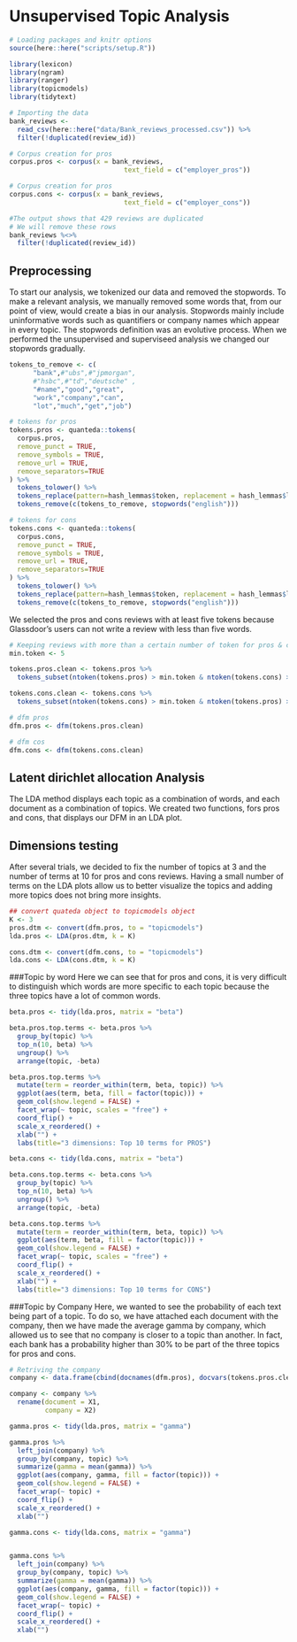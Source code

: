 <h1>
# Unsupervised Topic Analysis 
```r
# Loading packages and knitr options
source(here::here("scripts/setup.R"))

library(lexicon)
library(ngram)
library(ranger)
library(topicmodels)
library(tidytext)
```

```r
# Importing the data
bank_reviews <-
  read_csv(here::here("data/Bank_reviews_processed.csv")) %>%
  filter(!duplicated(review_id))

# Corpus creation for pros
corpus.pros <- corpus(x = bank_reviews,
                             text_field = c("employer_pros"))

# Corpus creation for pros
corpus.cons <- corpus(x = bank_reviews,
                             text_field = c("employer_cons"))
```

```r
#The output shows that 429 reviews are duplicated
# We will remove these rows
bank_reviews %<>%
  filter(!duplicated(review_id))
```

## Preprocessing

To start our analysis, we tokenized our data and removed the stopwords. To make a relevant analysis, we manually removed some words that, from our point of view, would create a bias in our analysis. Stopwords mainly include uninformative words such as quantifiers or company names which appear in every topic. The stopwords definition was an evolutive process. When we performed the unsupervised and superviseed analysis we changed our stopwords gradually. 
```r
tokens_to_remove <- c(
      "bank",#"ubs",#"jpmorgan",
      #"hsbc",#"td","deutsche" ,
      "#name","good","great",
      "work","company","can",
      "lot","much","get","job")
```


```r
# tokens for pros
tokens.pros <- quanteda::tokens(
  corpus.pros,
  remove_punct = TRUE,
  remove_symbols = TRUE,
  remove_url = TRUE,
  remove_separators=TRUE
) %>%
  tokens_tolower() %>%
  tokens_replace(pattern=hash_lemmas$token, replacement = hash_lemmas$lemma) %>%
  tokens_remove(c(tokens_to_remove, stopwords("english")))

# tokens for cons
tokens.cons <- quanteda::tokens(
  corpus.cons,
  remove_punct = TRUE,
  remove_symbols = TRUE,
  remove_url = TRUE,
  remove_separators=TRUE
) %>%
  tokens_tolower() %>%
  tokens_replace(pattern=hash_lemmas$token, replacement = hash_lemmas$lemma) %>%
  tokens_remove(c(tokens_to_remove, stopwords("english")))
```

We selected the pros and cons reviews with at least five tokens because Glassdoor's users can not write a review with less than five words. 
```r
# Keeping reviews with more than a certain number of token for pros & cons
min.token <- 5

tokens.pros.clean <- tokens.pros %>%
  tokens_subset(ntoken(tokens.pros) > min.token & ntoken(tokens.cons) > min.token)

tokens.cons.clean <- tokens.cons %>%
  tokens_subset(ntoken(tokens.cons) > min.token & ntoken(tokens.pros) > min.token)
```

```r
# dfm pros
dfm.pros <- dfm(tokens.pros.clean)

# dfm cos
dfm.cons <- dfm(tokens.cons.clean)
```

## Latent dirichlet allocation Analysis

The LDA method displays each topic as a combination of words, and each document as a combination of topics. We created two functions, fors pros and cons, that displays our DFM in an LDA plot. 

## Dimensions testing

After several trials, we decided to fix the number of topics at 3 and the number of terms at 10 for pros and cons reviews. Having a small number of terms on the LDA plots allow us to better visualize the topics and adding more topics does not bring more insights.

```r
## convert quateda object to topicmodels object
K <- 3
pros.dtm <- convert(dfm.pros, to = "topicmodels")
lda.pros <- LDA(pros.dtm, k = K)

cons.dtm <- convert(dfm.cons, to = "topicmodels")
lda.cons <- LDA(cons.dtm, k = K)
```

###Topic by word
Here we can see that for pros and cons, it is very difficult to distinguish which words are more specific to each topic because the three topics have a lot of common words. 

```r
beta.pros <- tidy(lda.pros, matrix = "beta")

beta.pros.top.terms <- beta.pros %>%
  group_by(topic) %>%
  top_n(10, beta) %>%
  ungroup() %>%
  arrange(topic, -beta)

beta.pros.top.terms %>%
  mutate(term = reorder_within(term, beta, topic)) %>%
  ggplot(aes(term, beta, fill = factor(topic))) +
  geom_col(show.legend = FALSE) +
  facet_wrap(~ topic, scales = "free") +
  coord_flip() +
  scale_x_reordered() +
  xlab("") +
  labs(title="3 dimensions: Top 10 terms for PROS")
```


```r
beta.cons <- tidy(lda.cons, matrix = "beta")

beta.cons.top.terms <- beta.cons %>%
  group_by(topic) %>%
  top_n(10, beta) %>%
  ungroup() %>%
  arrange(topic, -beta)

beta.cons.top.terms %>%
  mutate(term = reorder_within(term, beta, topic)) %>%
  ggplot(aes(term, beta, fill = factor(topic))) +
  geom_col(show.legend = FALSE) +
  facet_wrap(~ topic, scales = "free") +
  coord_flip() +
  scale_x_reordered() +
  xlab("") +
  labs(title="3 dimensions: Top 10 terms for CONS")
```


###Topic by Company 
Here, we wanted to see the probability of each text being part of a topic. To do so, we have attached each document with the company, then we have made the average gamma by company, which allowed us to see that no company is closer to a topic than another. In fact, each bank has a probability higher than 30% to be part of the three topics for pros and cons. 
```r
# Retriving the company
company <- data.frame(cbind(docnames(dfm.pros), docvars(tokens.pros.clean, "company")), stringsAsFactors = FALSE)

company <- company %>%
  rename(document = X1,
         company = X2)
```


```r
gamma.pros <- tidy(lda.pros, matrix = "gamma")

gamma.pros %>%
  left_join(company) %>%
  group_by(company, topic) %>%
  summarize(gamma = mean(gamma)) %>%
  ggplot(aes(company, gamma, fill = factor(topic))) +
  geom_col(show.legend = FALSE) +
  facet_wrap(~ topic) +
  coord_flip() +
  scale_x_reordered() +
  xlab("")
```


```r
gamma.cons <- tidy(lda.cons, matrix = "gamma")


gamma.cons %>%
  left_join(company) %>%
  group_by(company, topic) %>%
  summarize(gamma = mean(gamma)) %>%
  ggplot(aes(company, gamma, fill = factor(topic))) +
  geom_col(show.legend = FALSE) +
  facet_wrap(~ topic) +
  coord_flip() +
  scale_x_reordered() +
  xlab("")
```



